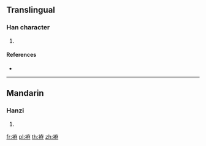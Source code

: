{{character info/new}}
==Translingual==

===Han character===
{{Han char|rn=145|rad=衣|as=06|sn=12|four=34247|canj=LKLD}}

# {{defn|Han|sort=衣06}}

====References====
* {{Han ref|kx=1116.030|dkj=34244|dj=1581.130|hdz=53088.050|uh=88B8|ud=35000|bh=DBC6|bd=56262}}

----

==Mandarin==

===Hanzi===
{{cmn-hanzi|pin=[[cún]] ([[cun2]]), [[gē]] ([[ge1]])|wg=ts'un<sup>2</sup>, ko<sup>1</sup>}}

# {{defn|lang=cmn|sort=衣06}}

[[fr:袸]]
[[pl:袸]]
[[th:袸]]
[[zh:袸]]